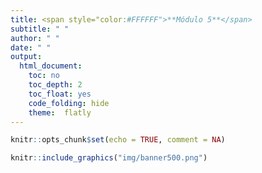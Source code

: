 ```yaml
---
title: <span style="color:#FFFFFF">**Módulo 5**</span>  
subtitle: " "
author: " "
date: " "
output:
  html_document:
    toc: no
    toc_depth: 2
    toc_float: yes
    code_folding: hide
    theme:  flatly
---
```


```r
knitr::opts_chunk$set(echo = TRUE, comment = NA)
```

```r
knitr::include_graphics("img/banner500.png")
```
<br/><br/>

<!-- # **Introducción** -->

<!-- # **R y RStudio** -->


<!-- <br/><br/><br/> -->

<!-- # **Objetivo** -->
